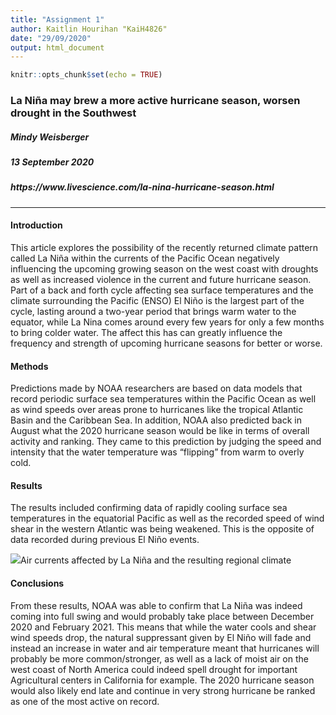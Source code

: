 ```yaml
---
title: "Assignment 1"
author: Kaitlin Hourihan "KaiH4826"
date: "29/09/2020"
output: html_document
---
```


```r
knitr::opts_chunk$set(echo = TRUE)
```

### La Niña may brew a more active hurricane season, worsen drought in the Southwest 
##### Mindy Weisberger
##### 13 September 2020
##### https://www.livescience.com/la-nina-hurricane-season.html

***
#### Introduction
This article explores the possibility of the recently returned climate pattern called La Niña within the currents of the Pacific Ocean negatively influencing the upcoming growing season on the west coast with droughts as well as increased violence in the current and future hurricane season. Part of a back and forth cycle affecting sea surface temperatures and the climate surrounding the Pacific (ENSO) El Niño is the largest part of the cycle, lasting around a two-year period that brings warm water to the equator, while La Nina comes around every few years for only a few months to bring colder water. The affect this has can greatly influence the frequency and strength of upcoming hurricane seasons for better or worse.

#### Methods
Predictions made by NOAA researchers are based on data models that record periodic surface sea temperatures within the Pacific Ocean as well as wind speeds over areas prone to hurricanes like the tropical Atlantic Basin and the Caribbean Sea. 
In addition, NOAA also predicted back in August what the 2020 hurricane season would be like in terms of overall activity and ranking. They came to this prediction by judging the speed and intensity that the water temperature was “flipping” from warm to overly cold.

#### Results
The results included confirming data of rapidly cooling surface sea temperatures in the equatorial Pacific as well as the recorded speed of wind shear in the western Atlantic was being weakened. This is the opposite of data recorded during previous El Niño events.

![](https://cdn.mos.cms.futurecdn.net/3UeWt2oDegXQbfgdViVzPG-970-80.jpg)Air currents affected by La Niña and the resulting regional climate

#### Conclusions
From these results, NOAA was able to confirm that La Niña was indeed coming into full swing and would probably take place between December 2020 and February 2021. This means that while the water cools and shear wind speeds drop, the natural suppressant given by El Niño will fade and instead an increase in water and air temperature meant that hurricanes will probably be more common/stronger, as well as a lack of moist air on the west coast of North America could indeed spell drought for important Agricultural centers in California for example. The 2020 hurricane season would also likely end late and continue in very strong hurricane be ranked as one of the most active on record.

